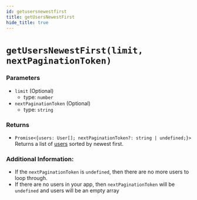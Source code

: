 ```yaml
---
id: getusersnewestfirst
title: getUsersNewestFirst
hide_title: true
---
```


# ``getUsersNewestFirst(limit, nextPaginationToken)``

### Parameters
- ``limit`` (Optional)
  - type: ``number``
- ``nextPaginationToken`` (Optional)
  - type: ``string``


### Returns
- ``Promise<{users: User[]; nextPaginationToken?: string | undefined;}>`` Returns a list of [users](https://github.com/supertokens/core-driver-interface/wiki#user) sorted by newest first.

### Additional Information:
- If the ``nextPaginationToken`` is ``undefined``, then there are no more users to loop through.
- If there are no users in your app, then ``nextPaginationToken`` will be ``undefined`` and users will be an empty array
